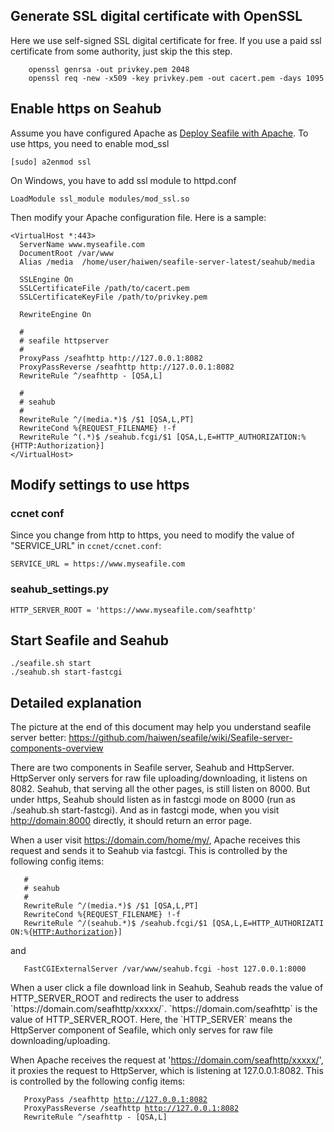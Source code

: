 == Generate SSL digital certificate with OpenSSL ==

Here we use self-signed SSL digital certificate for free. If you use a paid ssl certificate from some authority, just skip the this step.

<pre>
    openssl genrsa -out privkey.pem 2048
    openssl req -new -x509 -key privkey.pem -out cacert.pem -days 1095
</pre>

== Enable https on Seahub ==

Assume you have configured Apache as [[Deploy Seafile with Apache]]. To use https, you need to enable mod_ssl

<pre>
[sudo] a2enmod ssl
</pre>

On Windows, you have to add ssl module to httpd.conf
<pre>
LoadModule ssl_module modules/mod_ssl.so
</pre>

Then modify your Apache configuration file. Here is a sample:

<pre>
<VirtualHost *:443>
  ServerName www.myseafile.com
  DocumentRoot /var/www
  Alias /media  /home/user/haiwen/seafile-server-latest/seahub/media

  SSLEngine On 
  SSLCertificateFile /path/to/cacert.pem
  SSLCertificateKeyFile /path/to/privkey.pem

  RewriteEngine On

  #
  # seafile httpserver
  #
  ProxyPass /seafhttp http://127.0.0.1:8082
  ProxyPassReverse /seafhttp http://127.0.0.1:8082
  RewriteRule ^/seafhttp - [QSA,L]

  #
  # seahub
  #
  RewriteRule ^/(media.*)$ /$1 [QSA,L,PT]
  RewriteCond %{REQUEST_FILENAME} !-f
  RewriteRule ^(.*)$ /seahub.fcgi/$1 [QSA,L,E=HTTP_AUTHORIZATION:%{HTTP:Authorization}]
</VirtualHost>
</pre>

== Modify settings to use https ==

=== ccnet conf ===

Since you change from http to https, you need to modify the value of "SERVICE_URL" in <code>ccnet/ccnet.conf</code>:
<pre>
SERVICE_URL = https://www.myseafile.com
</pre>

=== seahub_settings.py ===

<pre>
HTTP_SERVER_ROOT = 'https://www.myseafile.com/seafhttp'
</pre>

== Start Seafile and Seahub ==

<pre>
./seafile.sh start
./seahub.sh start-fastcgi
</pre>


== Detailed explanation ==

The picture at the end of this document may help you understand seafile server better: https://github.com/haiwen/seafile/wiki/Seafile-server-components-overview

There are two components in Seafile server, Seahub and HttpServer. HttpServer only servers for raw file uploading/downloading, it listens on 8082. Seahub, that serving all the other pages, is still listen on 8000. But under https, Seahub should listen as in fastcgi mode on 8000 (run as ./seahub.sh start-fastcgi). And as in fastcgi mode, when you visit  http://domain:8000 directly, it should return an error page. 

When a user visit https://domain.com/home/my/, Apache receives this request and sends it to Seahub via fastcgi. This is controlled by the following config items:

    #
    # seahub
    #
    RewriteRule ^/(media.*)$ /$1 [QSA,L,PT]
    RewriteCond %{REQUEST_FILENAME} !-f
    RewriteRule ^/(seahub.*)$ /seahub.fcgi/$1 [QSA,L,E=HTTP_AUTHORIZATION:%{HTTP:Authorization}]

and
   
    FastCGIExternalServer /var/www/seahub.fcgi -host 127.0.0.1:8000


When a user click a file download link in Seahub, Seahub reads the value of HTTP_SERVER_ROOT and redirects the user to address `https://domain.com/seafhttp/xxxxx/`. `https://domain.com/seafhttp` is the value of HTTP_SERVER_ROOT. Here, the `HTTP_SERVER` means the HttpServer component of Seafile, which only serves for raw file downloading/uploading. 

When Apache receives the request at 'https://domain.com/seafhttp/xxxxx/', it proxies the request to HttpServer, which is listening at 127.0.0.1:8082. This is controlled by the following config items:

    ProxyPass /seafhttp http://127.0.0.1:8082
    ProxyPassReverse /seafhttp http://127.0.0.1:8082
    RewriteRule ^/seafhttp - [QSA,L]